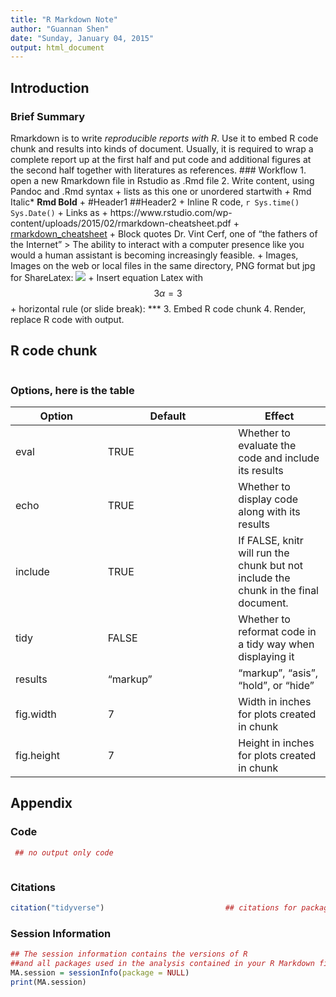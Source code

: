 ```yaml
---
title: "R Markdown Note"
author: "Guannan Shen"
date: "Sunday, January 04, 2015"
output: html_document
---
```

## Introduction 
### Brief Summary
Rmarkdown is to write *reproducible reports with R*. Use it to embed R code chunk and results into kinds of document. Usually, it is required to wrap a complete report up at the first half and put code and additional figures at the second half together with literatures as references.
### Workflow
1. open a new Rmarkdown file in Rstudio as .Rmd file
2. Write content, using Pandoc and .Rmd syntax
   + lists as this one or unordered startwith *
   + *Rmd Italic* **Rmd Bold**
   + #Header1 ##Header2
   + Inline R code, `r Sys.time() Sys.Date()`
   + Links as 
       + https://www.rstudio.com/wp-content/uploads/2015/02/rmarkdown-cheatsheet.pdf
       + [rmarkdown_cheatsheet](https://www.rstudio.com/wp-content/uploads/2015/02/rmarkdown-cheatsheet.pdf)
   + Block quotes
   Dr. Vint Cerf, one of "the fathers of the Internet"
   > The ability to interact with a computer presence like you would a human assistant is becoming increasingly feasible.
   + Images, Images on the web or local files in the same directory, PNG format but jpg for ShareLatex:
   ![](https://www.washingtonexec.com/wp-content/uploads/2014/09/Cerf-Vint-220x220.png)
   + Insert equation Latex with $$ 3 \alpha = 3 $$
   + horizontal rule (or slide break):
   *** 
3. Embed R code chunk
4. Render, replace R code with output. 

## R code chunk
``` r

```
### Options, here is the table 
Option | Default  |Effect
-------|----------|-------
eval   |TRUE      |Whether to evaluate the code and include its results
echo   |TRUE      |Whether to display code along with its results
include|TRUE      |If FALSE, knitr will run the chunk but not include the chunk in the final document.
tidy   | FALSE    |Whether to reformat code in a tidy way when displaying it
results| "markup" |"markup", "asis", "hold", or "hide"
fig.width  |7     |Width in inches for plots created in chunk
fig.height |7     |Height in inches for plots created in chunk

## Appendix
### Code

```r
 ## no output only code
```


```r

```

### Citations

```r
citation("tidyverse")                           ## citations for packages
```



### Session Information                                              
```r
## The session information contains the versions of R          
##and all packages used in the analysis contained in your R Markdown file.
MA.session = sessionInfo(package = NULL)
print(MA.session)
```
